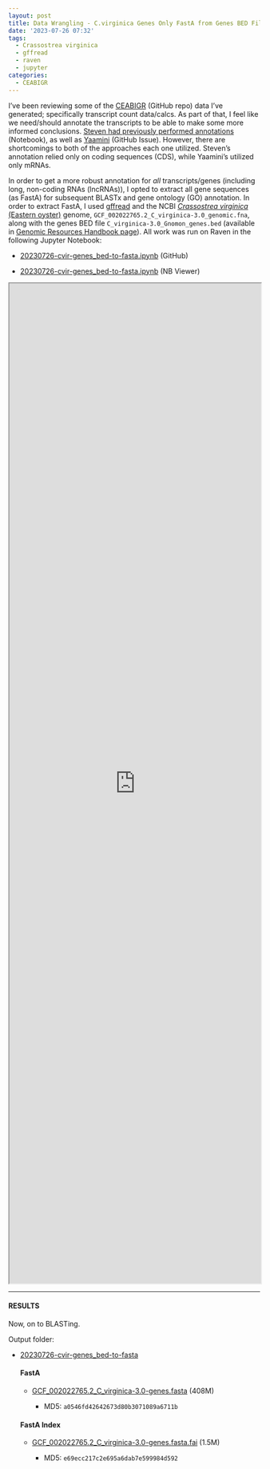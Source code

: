 ```yaml
---
layout: post
title: Data Wrangling - C.virginica Genes Only FastA from Genes BED File Using gffread on Raven
date: '2023-07-26 07:32'
tags: 
  - Crassostrea virginica
  - gffread
  - raven
  - jupyter
categories: 
  - CEABIGR
---
```

I've been reviewing some of the [CEABIGR](https://github.com/sr320/ceabigr) (GitHub repo) data I've generated; specifically transcript count data/calcs. As part of that, I feel like we need/should annotate the transcripts to be able to make some more informed conclusions. [Steven had previously performed annotations](https://sr320.github.io/annotation/) (Notebook), as well as [Yaamini](https://github.com/RobertsLab/resources/issues/1660) (GitHub Issue). However, there are shortcomings to both of the approaches each one utilized. Steven's annotation relied only on coding sequences (CDS), while Yaamini's utilized only mRNAs.

In order to get a more robust annotation for _all_ transcripts/genes (including long, non-coding RNAs (lncRNAs)), I opted to extract all gene sequences (as FastA) for subsequent BLASTx and gene ontology (GO) annotation. In order to extract FastA, I used [gffread](https://ccb.jhu.edu/software/stringtie/gff.shtml#gffread) and the NCBI [_Crassostrea virginica_ (Eastern oyster)](https://en.wikipedia.org/wiki/Eastern_oyster) genome, `GCF_002022765.2_C_virginica-3.0_genomic.fna`, along with the genes BED file `C_virginica-3.0_Gnomon_genes.bed` (available in [Genomic Resources Handbook page](https://robertslab.github.io/resources/Genomic-Resources/)). All work was run on Raven in the following Jupyter Notebook:

- [20230726-cvir-genes_bed-to-fasta.ipynb](https://github.com/RobertsLab/code/blob/master/notebooks/sam/20230726-cvir-genes_bed-to-fasta.ipynb) (GitHub)

- [20230726-cvir-genes_bed-to-fasta.ipynb](https://nbviewer.org/github/RobertsLab/code/blob/master/notebooks/sam/20230726-cvir-genes_bed-to-fasta.ipynb) (NB Viewer)


<iframe src="https://nbviewer.org/github/RobertsLab/code/blob/master/notebooks/sam/20230726-cvir-genes_bed-to-fasta.ipynb" width="100%" height="2000" scrolling="yes"></iframe>

---

#### RESULTS

Now, on to BLASTing.

Output folder:

- [20230726-cvir-genes_bed-to-fasta](https://gannet.fish.washington.edu/Atumefaciens/20230726-cvir-genes_bed-to-fasta/)

  #### FastA

  - [GCF_002022765.2_C_virginica-3.0-genes.fasta](https://gannet.fish.washington.edu/Atumefaciens/20230726-cvir-genes_bed-to-fastaGCF_002022765.2_C_virginica-3.0-genes.fasta) (408M)

    - MD5: `a0546fd42642673d80b3071089a6711b`

  #### FastA Index

  - [GCF_002022765.2_C_virginica-3.0-genes.fasta.fai](https://gannet.fish.washington.edu/Atumefaciens/20230726-cvir-genes_bed-to-fastaGCF_002022765.2_C_virginica-3.0-genes.fasta.fai) (1.5M)

    - MD5: `e69ecc217c2e695a6dab7e599984d592`